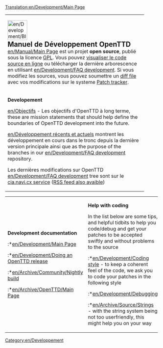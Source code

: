 [[Translation:en/Development/Main Page]]


{| cellspacing="3" class="mainpagetable" align="center"
|- valign="top" 
|width="90%" colspan="3"|
[[File:en/Development/BlackBook.png|64px|left]]
<strong style="font-size:1.4em; display:block">Manuel de Développement OpenTTD</strong>
[[en/Manual/Main Page]] est un projet '''open source''', publié sous la licence [http://www.gnu.org/copyleft/gpl.html GPL]. Vous pouvez [http://svn.openttd.org/ visualiser le code source en ligne] ou télécharger la dernière arborescence en utilisant [[en/Development/FAQ development]]. Si vous modifiez les sources, vous pouvez soumettre un [[en/Development/FAQ development#how-do-i-make-a-diff-file-to-share-my-changes-with-other-coders|diff file]] avec vos modifications sur le systeme [http://bugs.openttd.org Patch tracker].

|- valign="top" 
|width="33%"|
<font size="3">'''Developement'''</font>


[[en/Objectifs]] - Les objectifs d'OpenTTD à long terme, these are mission statements that should help define the boundaries of OpenTTD development into the future.


[[en/Développement récents et actuels]] montrent les développement en cours dans le tronc depuis la dernière version principale ainsi que as the purpose of the branches in our [[en/Development/FAQ development]] repository.


Les dernières modifications sur OpenTTD [[en/Development/FAQ development]] tree sont sur le [http://cia.navi.cx/stats/project/OpenTTD cia.navi.cx service] ([http://cia.navi.cx/stats/project/OpenTTD/.rss?ver=2&medium=unquoted&limit=15 RSS feed also avaible])


|width="33%"|
<font size="3">'''Coding'''</font>

:*[[en/Archive/Community/Developers]] of OpenTTD
:*[[en/Development/Coding style|Coding Style]] - How to code for OpenTTD
:*[[en/Coding Tools]] to build and debug OpenTTD
:*[[en/Archive/Community/Todo list]] - Problems, issues that have been identified, and have to be addressed in the (near) future
:*[[en/Archive/Lists/Roadmap]] - See what's planned for future versions.
:*[http://docs.openttd.org Doxygen] - Documentation overview of the code
:*[[en/Archive/Community/Patch Checklist|Checklist for Patches]]


|width="33%"|
<font size="3">'''Subprojects'''</font>

:*[[en/Development/NewGRF/Main Page]] - Find out everything about 32bpp graphics, newGrfs, Graphics replacement etc.
:*[[en/Development/Script/Main Page|NoAI]] - a new framework for user-made AIs
:*[[en/Archive/Community/Sound Effects Replacement]] - Creating a set of replacement sound effects for the game
:*[[en/Community/Patches/Passenger and cargo destinations]] - A new way of handling cargo and passengers allowing specific destinations

|}

{| 

|width="33%"|
<font size="3">'''Development documentation'''</font>

:*[[en/Development/Main Page]]
:*[[en/Development/Doing an OpenTTD release]]
:*[[en/Archive/Community/Nightly build]]
:*[[en/Archive/OpenTTD/Main Page]]

|width="33%"|
<font size="3">'''Help with coding'''</font>

In the list below are some tips, and helpful tidbits to help you code/debug and get your patches to be accepted swiftly and without problems to the source
:*[[en/Development/Coding style]] - to keep a coherent feel of the code, we ask you to code your patches in the following style
:*[[en/Development/Debugging]]
:*[[en/Archive/Source/Strings]] - with the string system being not too userfriendly, this might help you on your way

|width="33%"|
<font size="3">'''Miscellaneous'''</font>

:* [http://www.openttd.org OpenTTD website]
:* [http://www.tt-forums.net/viewforum.php?f=55 OpenTTD forum]
:* [http://cia.vc/stats/project/OpenTTD CIA Stats]
:* [[en/Archive/Community/Requested features]]
:* [[en/Archive/Community/Rejected features|Rejected features]]
:* [[en/Miscellaneous suggestions]]

|}

[[Category:en/Developpement]]